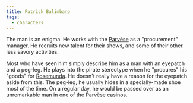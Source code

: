 ```yaml
---
title: Patrick Balimbano
tags:
  - characters
---
```



The man is an enigma. He works with the [Parvèse](../families/parvese.mdx) as a "procurement" manager. He recruits new talent for their shows, and some of their other. less savory activities.

Most who have seen him simply describe him as a man with an eyepatch and a peg-leg. He plays into the pirate stereotype when he "procures" his "goods" for [Rosemunda](./rosemunda-parvese.mdx). He doesn't really have a reason for the eyepatch aside from this. The peg-leg, he usually hides in a specially-made shoe most of the time. On a regular day, he would be passed over as an unremarkable man in one of the Parvèse casinos.